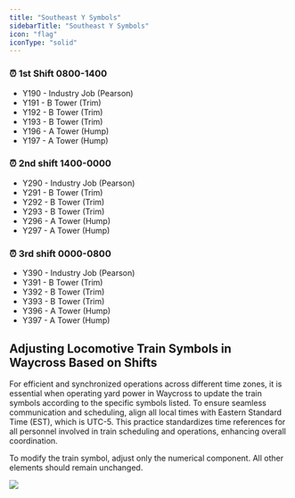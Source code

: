 ```yaml
---
title: "Southeast Y Symbols"
sidebarTitle: "Southeast Y Symbols"
icon: "flag"
iconType: "solid"
---
```


### ⏰ 1st Shift 0800-1400

- Y190 - Industry Job (Pearson)
- Y191 - B Tower (Trim)
- Y192 - B Tower (Trim)
- Y193 - B Tower (Trim)
- Y196 - A Tower (Hump)
- Y197 - A Tower (Hump)

### ⏰ 2nd shift 1400-0000

- Y290 - Industry Job (Pearson)
- Y291 - B Tower (Trim)
- Y292 - B Tower (Trim)
- Y293 - B Tower (Trim)
- Y296 - A Tower (Hump)
- Y297 - A Tower (Hump)

### ⏰ 3rd shift 0000-0800

- Y390 - Industry Job (Pearson)
- Y391 - B Tower (Trim)
- Y392 - B Tower (Trim)
- Y393 - B Tower (Trim)
- Y396 - A Tower (Hump)
- Y397 - A Tower (Hump)

## Adjusting Locomotive Train Symbols in Waycross Based on Shifts

For efficient and synchronized operations across different time zones, it is essential when operating yard power in Waycross to update the train symbols according to the specific symbols listed. To ensure seamless communication and scheduling, align all local times with Eastern Standard Time (EST), which is UTC-5. This practice standardizes time references for all personnel involved in train scheduling and operations, enhancing overall coordination.

<Note>To modify the train symbol, adjust only the numerical component. All other elements should remain unchanged.</Note>

<Frame caption="As indicated by the red arrow, this is the location to update the train symbol in order to represent the shift being operated by you or other personnel.">
  <img src="images/Waycross_Y_Guide_1.jpg" />
</Frame>